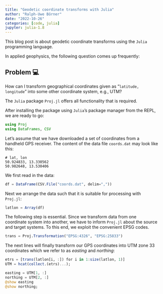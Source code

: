 ```yaml
---
title: "Geodetic coordinate transforms with Julia"
author: "Ralph-Uwe Börner"
date: "2022-10-26"
categories: [code, julia]
jupyter: julia-1.8
---
```


This blog post is about geodetic coordinate transforms using the `Julia` programming language.

In applied geophysics, the following question comes up frequently:

::: callout-important
## Problem 💻

How can I transform geographical coordinates given as "`latitude, longitude`" into some other coordinate system, e.g., UTM?
:::

The `Julia` package `Proj.jl` offers all functionality that is required.

After installing the package using `Julia`'s package manager from the REPL, we are ready to go:

```julia
using Proj
using DataFrames, CSV
```

Let's assume that we have downloaded a set of coordinates from a handheld GPS receiver. The content of the data file `coords.dat` may look like this:

    # lat, lon
    50.924833, 13.330562
    50.982648, 13.530406

We first read in the data:

```julia
df = DataFrame(CSV.File("coords.dat", delim=","))
```

Next we arrange the data such that it is suitable for processing with `Proj.jl`:

```julia
latlon = Array(df)
```

The following step is essential. Since we transform data from one coordinate system into another, we have to inform `Proj.jl` about the source and target systems. To this end, we exploit the convenient EPSG codes.

```julia
trans = Proj.Transformation("EPSG:4326", "EPSG:25833")
```

The next lines will finally transform our GPS coordinates into UTM zone 33 coordinates which we refer to as *easting* and *northing*:

```julia
etrs = [trans(latlon[i, :]) for i in 1:size(latlon, 1)]
UTM = hcat(collect.(etrs)...);

easting = UTM[1, :]
northing = UTM[2, :]
@show easting
@show northing;
```
